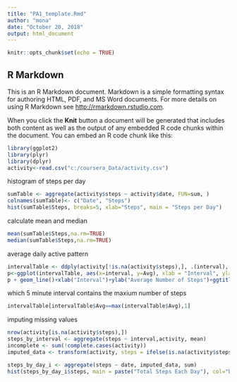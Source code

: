 ---
title: "PA1_template.Rmd"
author: "mona"
date: "October 20, 2018"
output: html_document
---

```{r setup  ,fig.width=10, fig.height=5, fig.path='figures/',}
knitr::opts_chunk$set(echo = TRUE)
```

## R Markdown

This is an R Markdown document. Markdown is a simple formatting syntax for authoring HTML, PDF, and MS Word documents. For more details on using R Markdown see <http://rmarkdown.rstudio.com>.

When you click the **Knit** button a document will be generated that includes both content as well as the output of any embedded R code chunks within the document. You can embed an R code chunk like this:

```{r}
library(ggplot2)
library(plyr)
library(dplyr)
activity<-read.csv("c:/coursera_Data/activity.csv")
```
histogram of steps per day
```{r}
sumTable <- aggregate(activity$steps ~ activity$date, FUN=sum, )
colnames(sumTable)<- c("Date", "Steps")
hist(sumTable$Steps, breaks=5, xlab="Steps", main = "Steps per Day")
```
calculate mean and median
```{r}
mean(sumTable$Steps,na.rm=TRUE)
median(sumTable$Steps,na.rm=TRUE)
```
average daily active pattern
```{r}
intervalTable <- ddply(activity[!is.na(activity$steps),], .(interval), summarize, Avg = mean(steps))
p<-ggplot(intervalTable, aes(x=interval, y=Avg), xlab = "Interval", ylab="Average Number of Steps")
p + geom_line()+xlab("Interval")+ylab("Average Number of Steps")+ggtitle("Average Number of Steps per Interval")
```
which 5 minute interval contains the maxium number of steps
```{r}

intervalTable[intervalTable$Avg==max(intervalTable$Avg),1]
```

imputing missing values

```{r}
nrow(activity[is.na(activity$steps),])
steps_by_interval <- aggregate(steps ~ interval,activity, mean)
incomplete <- sum(!complete.cases(activity))
imputed_data <- transform(activity, steps = ifelse(is.na(activity$steps), steps_by_interval$steps[match(activity$interval, steps_by_interval$interval)], activity$steps))

steps_by_day_i <- aggregate(steps ~ date, imputed_data, sum)
hist(steps_by_day_i$steps, main = paste("Total Steps Each Day"), col="blue", xlab="Number of Steps")



```
